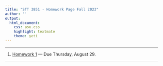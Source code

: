 ```yaml
---
title: "STT 3851 - Homework Page Fall 2023"
author: ''
output:
  html_document:
    css: asu.css
    highlight: textmate
    theme: yeti
---
```


***

1) [Homework 1](..\Homework\HW1chapter1F2022.pdf) --- Due Thursday, August 29.

***

<!--

2) [Homework 2](..\Homework\HW2chapter2F2022.pdf) --- Due Thursday, February 2. 

***

3) [Homework 3](..\Homework\HW3chapter2F2022.pdf) --- Due Thursday, February 9. 


***

4) [Homework 4](..\Homework\HW4chapter2F2022.pdf) --- Due Thursday, February 16. 

***


5) [Homework 5](..\Homework\HW5chapter3F2022.pdf) --- Due Thursday,  February 23. 

***


6) [Homework 6](..\Homework\HW6chapter3F2022.pdf) --- Due Thursday, March 2. 

***


7) [Homework 7](..\Homework\HW7chapter3F2022.pdf) --- Due Thursday, March 9. 

***


8) [Homework 8](..\Homework\HW8chapter3F2022.pdf) --- Due Thursday, March 23. 

***


9) [Homework 9](..\Homework\HW9chapter5F2022.pdf) --- Due Thursday, April ~~14~~ 20. 

***


10) [Homework 10](..\Homework\HW10chapter6F2022.pdf) --- Due Thursday, April 27. 

***
-->
